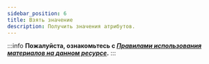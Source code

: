 ```yaml
---
sidebar_position: 6
title: Взять значение 
description: Получить значения атрибутов.
---
```

:::info **Пожалуйста, ознакомьтесь с [*Правилами использования материалов на данном ресурсе*](../../Disclaimer).**
:::


<Redirect to="/docs/Android/ProLite/GetValue" />